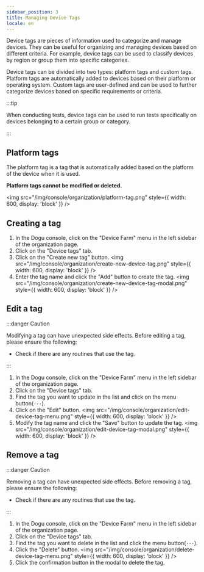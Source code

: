 ```yaml
---
sidebar_position: 3
title: Managing Device Tags
locale: en
---
```



Device tags are pieces of information used to categorize and manage devices. They can be useful for organizing and managing devices based on different criteria. For example, device tags can be used to classify devices by region or group them into specific categories.

Device tags can be divided into two types: platform tags and custom tags. Platform tags are automatically added to devices based on their platform or operating system. Custom tags are user-defined and can be used to further categorize devices based on specific requirements or criteria.

:::tip

When conducting tests, device tags can be used to run tests specifically on devices belonging to a certain group or category.

:::

## Platform tags

The platform tag is a tag that is automatically added based on the platform of the device when it is used.

**Platform tags cannot be modified or deleted.**

<img
  src="/img/console/organization/platform-tag.png"
  style={{ width: 600, display: 'block' }}
/>

## Creating a tag

<OrganizationAdminPermission prefix="Creating a tag" />

1. In the Dogu console, click on the "Device Farm" menu in the left sidebar of the organization page.
2. Click on the "Device tags" tab.
3. Click on the "Create new tag" button.
   <img
     src="/img/console/organization/create-new-device-tag.png"
     style={{ width: 600, display: 'block' }}
   />
4. Enter the tag name and click the "Add" button to create the tag.
   <img
     src="/img/console/organization/create-new-device-tag-modal.png"
     style={{ width: 600, display: 'block' }}
   />

## Edit a tag

<OrganizationAdminPermission prefix="Editing a tag" />

:::danger Caution

Modifying a tag can have unexpected side effects. Before editing a tag, please ensure the following:

- Check if there are any routines that use the tag.

:::

1. In the Dogu console, click on the "Device Farm" menu in the left sidebar of the organization page.
2. Click on the "Device tags" tab.
3. Find the tag you want to update in the list and click on the menu button(`···`).
4. Click on the "Edit" button.
   <img
     src="/img/console/organization/edit-device-tag-menu.png"
     style={{ width: 600, display: 'block' }}
   />
5. Modify the tag name and click the "Save" button to update the tag.
   <img
     src="/img/console/organization/edit-device-tag-modal.png"
     style={{ width: 600, display: 'block' }}
   />

## Remove a tag

<OrganizationAdminPermission prefix="Removing a tag" />

:::danger Caution

Removing a tag can have unexpected side effects.
Before removing a tag, please ensure the following:

- Check if there are any routines that use the tag.

:::

1. In the Dogu console, click on the "Device Farm" menu in the left sidebar of the organization page.
2. Click on the "Device tags" tab.
3. Find the tag you want to delete in the list and click the menu button(`···`).
4. Click the "Delete" button.
   <img
     src="/img/console/organization/delete-device-tag-menu.png"
     style={{ width: 600, display: 'block' }}
   />
5. Click the confirmation button in the modal to delete the tag.
